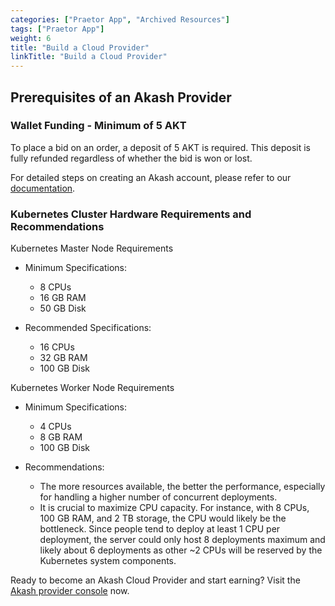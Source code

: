 ```yaml
---
categories: ["Praetor App", "Archived Resources"]
tags: ["Praetor App"]
weight: 6
title: "Build a Cloud Provider"
linkTitle: "Build a Cloud Provider"
---
```


## Prerequisites of an Akash Provider

### Wallet Funding - Minimum of 5 AKT

To place a bid on an order, a deposit of 5 AKT is required. This deposit is fully refunded regardless of whether the bid is won or lost.

For detailed steps on creating an Akash account, please refer to our [documentation](/docs/deployments/akash-cli/installation/).

### Kubernetes Cluster Hardware Requirements and Recommendations

Kubernetes Master Node Requirements

- Minimum Specifications:

  - 8 CPUs
  - 16 GB RAM
  - 50 GB Disk

- Recommended Specifications:

  - 16 CPUs
  - 32 GB RAM
  - 100 GB Disk

Kubernetes Worker Node Requirements

- Minimum Specifications:

  - 4 CPUs
  - 8 GB RAM
  - 100 GB Disk

- Recommendations:

  - The more resources available, the better the performance, especially for handling a higher number of concurrent deployments.
  - It is crucial to maximize CPU capacity. For instance, with 8 CPUs, 100 GB RAM, and 2 TB storage, the CPU would likely be the bottleneck. Since people tend to deploy at least 1 CPU per deployment, the server could only host 8 deployments maximum and likely about 6 deployments as other ~2 CPUs will be reserved by the Kubernetes system components.

Ready to become an Akash Cloud Provider and start earning? Visit the [Akash provider console](https://provider-console.akash.network/) now.
